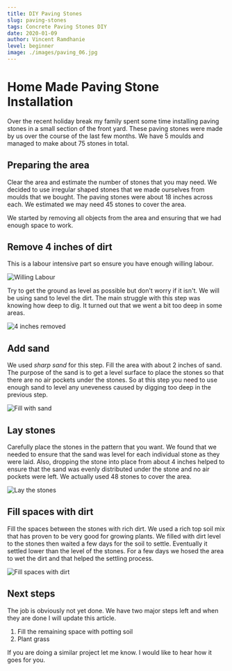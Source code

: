 ```yaml
---
title: DIY Paving Stones
slug: paving-stones
tags: Concrete Paving Stones DIY
date: 2020-01-09
author: Vincent Ramdhanie
level: beginner
image: ./images/paving_06.jpg
---
```


# Home Made Paving Stone Installation

Over the recent holiday break my family spent some time installing paving stones in a small section of the front yard.
These paving stones were made by us over the course of the last few months. We have 5 moulds and managed to make about
75 stones in total.

## Preparing the area

Clear the area and estimate the number of stones that you may need. We decided to use irregular shaped
stones that we made ourselves from moulds that we bought. The paving stones were about 18 inches across
each. We estimated we may need 45 stones to cover the area.

We started by removing all objects from the area and ensuring that we had enough space to work.

## Remove 4 inches of dirt

This is a labour intensive part so ensure you have enough willing labour.

![Willing Labour](./images/articles/paving_02.jpg)

Try to get the ground as level as possible but don't worry if it isn't. We will be using sand to
level the dirt. The main struggle with this step was knowing how deep to dig. It turned out that
we went a bit too deep in some areas.

![4 inches removed](./images/articles/paving_03.jpg)

## Add sand

We used _sharp sand_ for this step. Fill the area with about 2 inches of sand.
The purpose of the sand is to get a level surface to place the stones so that there are no air pockets under the stones.
So at this step you need to use enough sand to level any uneveness caused by digging too deep in the previous step.

![Fill with sand](./images/articles/paving_04.jpg)

## Lay stones

Carefully place the stones in the pattern that you want. We found that we needed to ensure that the sand was level for each
individual stone as they were laid. Also, dropping the stone into place from about 4 inches helped to ensure that the sand
was evenly distributed under the stone and no air pockets were left.
We actually used 48 stones to cover the area.

![Lay the stones](./images/articles/paving_05.jpg)

## Fill spaces with dirt

Fill the spaces between the stones with rich dirt. We used a rich top soil mix that has proven to be very good for growing plants.
We filled with dirt level to the stones then waited a few days for the soil to settle. Eventually it settled lower than the level of the stones.
For a few days we hosed the area to wet the dirt and that helped the settling process.

![Fill spaces with dirt](./images/articles/paving_06.jpg)

## Next steps

The job is obviously not yet done. We have two major steps left and when they are done I will update this article.

1. Fill the remaining space with potting soil
2. Plant grass

If you are doing a similar project let me know. I would like to hear how it goes for you.
